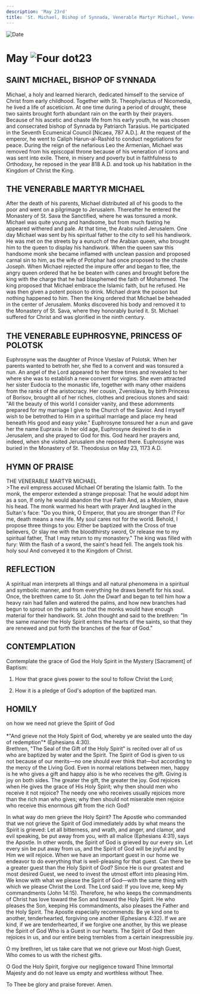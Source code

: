 ```yaml
---
description: 'May 23rd'
title: 'St. Michael, Bishop of Synnada, Venerable Martyr Michael, Venerable Euphrosyne, Prince of Polotsk'
---
```


<RunningHead />
<Image src="/title-imprint.png" height={68} width={50} alt="Date" className="title-imprint"/>

# <div id="date">May <Image className="four-dot" src="/four-dot.png" height={15} width={15} alt="Four dot" />23</div>

## SAINT MICHAEL, BISHOP OF SYNNADA

Michael, a holy and learned hierarch, dedicated himself to the service of Christ from early childhood. Together with St. Theophylactus of Nicomedia, he lived a life of asceticism. At one time during a period of drought, these two saints brought forth abundant rain on the earth by their prayers. Because of his ascetic and chaste life from his early youth, he was chosen and consecrated bishop of Synnada by Patriarch Tarasius. He participated in the Seventh Ecumenical Council [Nicaea, 787 A.D.]. At the request of the emperor, he went to Caliph Harun-al-Rashid to conduct negotiations for peace. During the reign of the nefarious Leo the Armenian, Michael was removed from his episcopal throne because of his veneration of icons and was sent into exile. There, in misery and poverty but in faithfulness to Orthodoxy, he reposed in the year 818 A.D. and took up his habitation in the Kingdom of Christ the King.

## THE VENERABLE MARTYR MICHAEL

After the death of his parents, Michael distributed all of his goods to the poor and went on a pilgrimage to Jerusalem. Thereafter he entered the Monastery of St. Sava the Sanctified, where he was tonsured a monk. Michael was quite young and handsome, but from much fasting he appeared withered and pale. At that time, the Arabs ruled Jerusalem. One day Michael was sent by his spiritual father to the city to sell his handiwork. He was met on the streets by a eunuch of the Arabian queen, who brought him to the queen to display his handiwork. When the queen saw this handsome monk she became inflamed with unclean passion and proposed carnal sin to him, as the wife of Potiphar had once proposed to the chaste Joseph. When Michael rejected the impure offer and began to flee, the angry queen ordered that he be beaten with canes and brought before the king with the charge that he had blasphemed the faith of Mohammed. The king proposed that Michael embrace the Islamic faith, but he refused. He was then given a potent poison to drink. Michael drank the poison but nothing happened to him. Then the king ordered that Michael be beheaded in the center of Jerusalem. Monks discovered his body and removed it to the Monastery of St. Sava, where they honorably buried it. St. Michael suffered for Christ and was glorified in the ninth century.

## THE VENERABLE EUPHROSYNE, PRINCESS OF POLOTSK

Euphrosyne was the daughter of Prince Vseslav of Polotsk. When her parents wanted to betroth her, she fled to a convent and was tonsured a nun. An angel of the Lord appeared to her three times and revealed to her where she was to establish a new convent for virgins. She even attracted her sister Eudocia to the monastic life, together with many other maidens from the ranks of the aristocracy. Her cousin, Zvenislava, by birth Princess of Borisov, brought all of her riches, clothes and precious stones and said: "All the beauty of this world I consider vanity, and these adornments prepared for my marriage I give to the Church of the Savior. And I myself wish to be betrothed to Him in a spiritual marriage and place my head beneath His good and easy yoke." Euphrosyne tonsured her a nun and gave her the name Eupraxia. In her old age, Euphrosyne desired to die in Jerusalem, and she prayed to God for this. God heard her prayers and, indeed, when she visited Jerusalem she reposed there. Euphrosyne was buried in the Monastery of St. Theodosius on May 23, 1173 A.D.


## HYMN OF PRAISE
<div style={{textAlign:'center', color:'crimson', fontWeight:'bold'}}>
THE VENERABLE MARTYR MICHAEL
</div>
>The evil empress accused Michael  
Of berating the Islamic faith.  
To the monk, the emperor extended a strange proposal:  
That he would adopt him as a son,  
If only he would abandon the true Faith  
And, as a Moslem, shave his head.  
The monk warmed his heart with prayer  
And laughed in the Sultan's face:  
"Do you think, O Emperor, that you are stronger than I?  
For me, death means a new life.  
My soul cares not for the world.  
Behold, I propose three things to you:  
Either be baptized with the Cross of true believers,  
Or slay me with the bloodthirsty sword,  
Or release me to my spiritual father,  
That I may return to my monastery."  
The king was filled with fury:  
With the flash of a sword, the saint's head fell.  
The angels took his holy soul  
And conveyed it to the Kingdom of Christ.  


## REFLECTION

A spiritual man interprets all things and all natural phenomena in a spiritual and symbolic manner, and from everything he draws benefit for his soul. Once, the brethren came to St. John the Dwarf and began to tell him how a heavy rain had fallen and watered the palms, and how new branches had begun to sprout on the palms so that the monks would have enough material for their handiwork. St. John thought and said to the brethren: "In the same manner the Holy Spirit enters the hearts of the saints, so that they are renewed and put forth the branches of the fear of God."


## CONTEMPLATION

Contemplate the grace of God the Holy Spirit in the Mystery [Sacrament] of Baptism:

1. How that grace gives power to the soul to follow Christ the Lord;

2. How it is a pledge of God's adoption of the baptized man.


## HOMILY
<div style={{textAlign:'center', color:'crimson', fontWeight:'bold'}}>
on how we need not grieve the Spirit of God
</div><br />
<div style={{textAlign:'right'}}>
*"And grieve not the Holy Spirit of God, whereby ye are sealed unto the day of redemption"* (Ephesians 4:30).
</div>
Brethren, "The Seal of the Gift of the Holy Spirit" is recited over all of us who are baptized by water and the Spirit. The Spirit of God is given to us not because of our merits—no one should ever think that—but according to the mercy of the Living God. Even in normal relations between men, happy is he who gives a gift and happy also is he who receives the gift. Giving is joy on both sides. The greater the gift, the greater the joy. God rejoices when He gives the grace of His Holy Spirit; why then should men who receive it not rejoice? The needy one who receives usually rejoices more than the rich man who gives; why then should not miserable men rejoice who receive this enormous gift from the rich God?

In what way do men grieve the Holy Spirit? The Apostle who commanded that we not grieve the Spirit of God immediately adds by what means the Spirit is grieved: Let all bitterness, and wrath, and anger, and clamor, and evil speaking, be put away from you, with all malice (Ephesians 4:31), says the Apostle. In other words, the Spirit of God is grieved by our every sin. Let every sin be put away from us, and the Spirit of God will be joyful and by Him we will rejoice. When we have an important guest in our home we endeavor to do everything that is well-pleasing for that guest. Can there be a greater guest than the Holy Spirit of God? Since He is our greatest and most desired Guest, we need to invest the utmost effort into pleasing Him. We know with what we please the Spirit of God—with the same thing with which we please Christ the Lord. The Lord said: If you love me, keep My commandments (John 14:15). Therefore, he who keeps the commandments of Christ has love toward the Son and toward the Holy Spirit. He who pleases the Son, keeping His commandments, also pleases the Father and the Holy Spirit. The Apostle especially recommends: Be ye kind one to another, tenderhearted, forgiving one another (Ephesians 4:32). If we are kind, if we are tenderhearted, if we forgive one another, by this we please the Spirit of God Who is a Guest in our hearts. The Spirit of God then rejoices in us, and our entire being trembles from a certain inexpressible joy.

O my brethren, let us take care that we not grieve our Most-high Guest, Who comes to us with the richest gifts.

O God the Holy Spirit, forgive our negligence toward Thine Immortal Majesty and do not leave us empty and worthless without Thee.

To Thee be glory and praise forever. Amen.